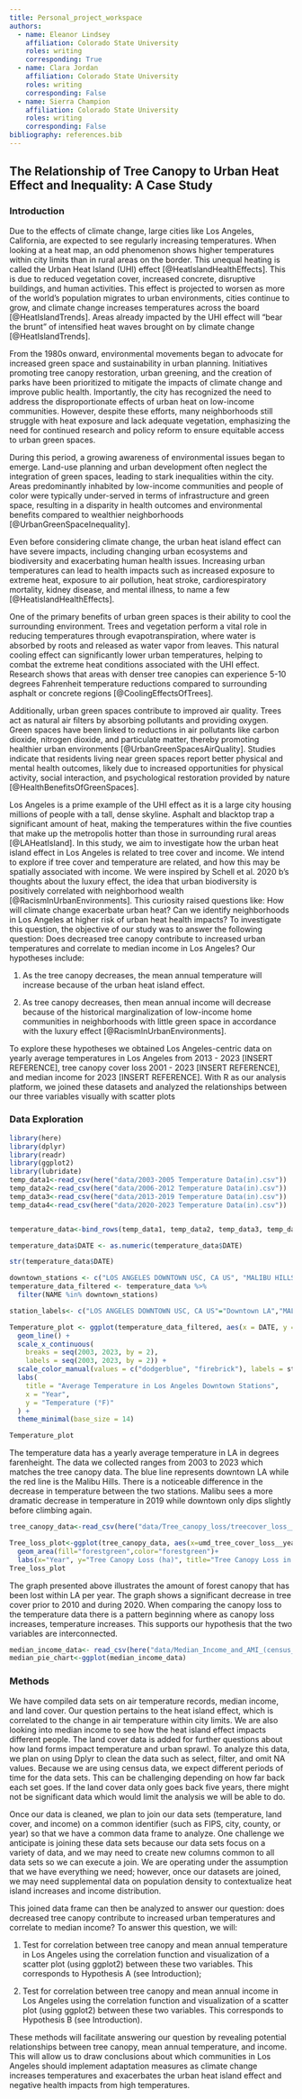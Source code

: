 ```yaml
---
title: Personal_project_workspace
authors:
  - name: Eleanor Lindsey
    affiliation: Colorado State University
    roles: writing
    corresponding: True
  - name: Clara Jordan 
    affiliation: Colorado State University
    roles: writing
    corresponding: False
  - name: Sierra Champion
    affiliation: Colorado State University
    roles: writing
    corresponding: False
bibliography: references.bib
---
```


## The Relationship of Tree Canopy to Urban Heat Effect and Inequality: A Case Study

### Introduction

Due to the effects of climate change, large cities like Los Angeles, California, are expected to see regularly increasing temperatures. When looking at a heat map, an odd phenomenon shows higher temperatures within city limits than in rural areas on the border. This unequal heating is called the Urban Heat Island (UHI) effect [@HeatIslandHealthEffects]. This is due to reduced vegetation cover, increased concrete, disruptive buildings, and human activities. This effect is projected to worsen as more of the world’s population migrates to urban environments, cities continue to grow, and climate change increases temperatures across the board [@HeatIslandTrends]. Areas already impacted by the UHI effect will “bear the brunt” of intensified heat waves brought on by climate change [@HeatIslandTrends].

From the 1980s onward, environmental movements began to advocate for increased green space and sustainability in urban planning. Initiatives promoting tree canopy restoration, urban greening, and the creation of parks have been prioritized to mitigate the impacts of climate change and improve public health. Importantly, the city has recognized the need to address the disproportionate effects of urban heat on low-income communities. However, despite these efforts, many neighborhoods still struggle with heat exposure and lack adequate vegetation, emphasizing the need for continued research and policy reform to ensure equitable access to urban green spaces. 

During this period, a growing awareness of environmental issues began to emerge. Land-use planning and urban development often neglect the integration of green spaces, leading to stark inequalities within the city. Areas predominantly inhabited by low-income communities and people of color were typically under-served in terms of infrastructure and green space, resulting in a disparity in health outcomes and environmental benefits compared to wealthier neighborhoods [@UrbanGreenSpaceInequality].

Even before considering climate change, the urban heat island effect can have severe impacts, including changing urban ecosystems and biodiversity and exacerbating human health issues. Increasing urban temperatures can lead to health impacts such as increased exposure to extreme heat, exposure to air pollution, heat stroke, cardiorespiratory mortality, kidney disease, and mental illness, to name a few [@HeatislandHealthEffects].

One of the primary benefits of urban green spaces is their ability to cool the surrounding environment. Trees and vegetation perform a vital role in reducing temperatures through evapotranspiration, where water is absorbed by roots and released as water vapor from leaves. This natural cooling effect can significantly lower urban temperatures, helping to combat the extreme heat conditions associated with the UHI effect. Research shows that areas with denser tree canopies can experience 5-10 degrees Fahrenheit temperature reductions compared to surrounding asphalt or concrete regions [@CoolingEffectsOfTrees].

Additionally, urban green spaces contribute to improved air quality. Trees act as natural air filters by absorbing pollutants and providing oxygen. Green spaces have been linked to reductions in air pollutants like carbon dioxide, nitrogen dioxide, and particulate matter, thereby promoting healthier urban environments [@UrbanGreenSpacesAirQuality]. Studies indicate that residents living near green spaces report better physical and mental health outcomes, likely due to increased opportunities for physical activity, social interaction, and psychological restoration provided by nature [@HealthBenefitsOfGreenSpaces].

Los Angeles is a prime example of the UHI effect as it is a large city housing millions of people with a tall, dense skyline. Asphalt and blacktop trap a significant amount of heat, making the temperatures within the five counties that make up the metropolis hotter than those in surrounding rural areas [@LAHeatIsland]. In this study, we aim to investigate how the urban heat island effect in Los Angeles is related to tree cover and income. We intend to explore if tree cover and temperature are related, and how this may be spatially associated with income. We were inspired by Schell et al. 2020 b's thoughts about the luxury effect, the idea that urban biodiversity is positively correlated with neighborhood wealth [@RacismInUrbanEnvironments]. This curiosity raised questions like: How will climate change exacerbate urban heat? Can we identify neighborhoods in Los Angeles at higher risk of urban heat health impacts? To investigate this question, the objective of our study was to answer the following question: Does decreased tree canopy contribute to increased urban temperatures and correlate to median income in Los Angeles? Our hypotheses include: 

1.  As the tree canopy decreases, the mean annual temperature will increase because of the urban heat island effect. 

2.  As tree canopy decreases, then mean annual income will decrease because of the historical marginalization of low-income home communities in neighborhoods with little green space in accordance with the luxury effect [@RacismInUrbanEnvironments]. 

To explore these hypotheses we obtained Los Angeles-centric data on yearly average temperatures in Los Angeles from 2013 - 2023 \[INSERT REFERENCE\], tree canopy cover loss 2001 - 2023 \[INSERT REFERENCE\], and median income for 2023 \[INSERT REFERENCE\]. With R as our analysis platform, we joined these datasets and analyzed the relationships between our three variables visually with scatter plots

### Data Exploration

```r
library(here)
library(dplyr)
library(readr)
library(ggplot2)
library(lubridate)
temp_data1<-read_csv(here("data/2003-2005 Temperature Data(in).csv"))
temp_data2<-read_csv(here("data/2006-2012 Temperature Data(in).csv"))
temp_data3<-read_csv(here("data/2013-2019 Temperature Data(in).csv"))
temp_data4<-read_csv(here("data/2020-2023 Temperature Data(in).csv"))


temperature_data<-bind_rows(temp_data1, temp_data2, temp_data3, temp_data4)
```

```r

temperature_data$DATE <- as.numeric(temperature_data$DATE)

str(temperature_data$DATE)

downtown_stations <- c("LOS ANGELES DOWNTOWN USC, CA US", "MALIBU HILLS CALIFORNIA, CA US")
temperature_data_filtered <- temperature_data %>%
  filter(NAME %in% downtown_stations)

station_labels<- c("LOS ANGELES DOWNTOWN USC, CA US"="Downtown LA","MALIBU HILLS CALIFORNIA, CA US"='Malibu Hills' )

Temperature_plot <- ggplot(temperature_data_filtered, aes(x = DATE, y = TAVG, color = NAME)) +
  geom_line() +
  scale_x_continuous(
    breaks = seq(2003, 2023, by = 2), 
    labels = seq(2003, 2023, by = 2)) + 
  scale_color_manual(values = c("dodgerblue", "firebrick"), labels = station_labels) +
  labs(
    title = "Average Temperature in Los Angeles Downtown Stations",
    x = "Year",
    y = "Temperature (°F)"
  ) +
  theme_minimal(base_size = 14)

Temperature_plot


```

The temperature data has a yearly average temperature in LA in degrees farenheight. The data we collected ranges from 2003 to 2023 which matches the tree canopy data. The blue line represents downtown LA while the red line is the Malibu Hills. There is a noticeable difference in the decrease in temperature between the two stations. Malibu sees a more dramatic decrease in temperature in 2019 while downtown only dips slightly before climbing again.

```r
tree_canopy_data<-read_csv(here("data/Tree_canopy_loss/treecover_loss__ha.csv"))

Tree_loss_plot<-ggplot(tree_canopy_data, aes(x=umd_tree_cover_loss__year, y=umd_tree_cover_loss__ha))+
  geom_area(fill="forestgreen",color="forestgreen")+
  labs(x="Year", y="Tree Canopy Loss (ha)", title="Tree Canopy Loss in LA per Year")
Tree_loss_plot
```

The graph presented above illustrates the amount of forest canopy that has been lost within LA per year. The graph shows a significant decrease in tree cover prior to 2010 and during 2020. When comparing the canopy loss to the temperature data there is a pattern beginning where as canopy loss increases, temperature increases. This supports our hypothesis that the two variables are interconnected.

```r
median_income_data<- read_csv(here("data/Median_Income_and_AMI_(census_tract).csv"))
median_pie_chart<-ggplot(median_income_data)
```

### Methods

We have compiled data sets on air temperature records, median income, and land cover. Our question pertains to the heat island effect, which is correlated to the change in air temperature within city limits. We are also looking into median income to see how the heat island effect impacts different people. The land cover data is added for further questions about how land forms impact temperature and urban sprawl. To analyze this data, we plan on using Dplyr to clean the data such as select, filter, and omit NA values. Because we are using census data, we expect different periods of time for the data sets. This can be challenging depending on how far back each set goes. If the land cover data only goes back five years, there might not be significant data which would limit the analysis we will be able to do. 

Once our data is cleaned, we plan to join our data sets (temperature, land cover, and income) on a common identifier (such as FIPS, city, county, or year) so that we have a common data frame to analyze. One challenge we anticipate is joining these data sets because our data sets focus on a variety of data, and we may need to create new columns common to all data sets so we can execute a join. We are operating under the assumption that we have everything we need; however, once our datasets are joined, we may need supplemental data on population density to contextualize heat island increases and income distribution. 

This joined data frame can then be analyzed to answer our question: does decreased tree canopy contribute to increased urban temperatures and correlate to median income? To answer this question, we will: 

1.  Test for correlation between tree canopy and mean annual temperature in Los Angeles using the correlation function and visualization of a scatter plot (using ggplot2) between these two variables. This corresponds to Hypothesis A (see Introduction); 

2.  Test for correlation between tree canopy and mean annual income in Los Angeles using the correlation function and visualization of a scatter plot (using ggplot2) between these two variables. This corresponds to Hypothesis B (see Introduction). 

These methods will facilitate answering our question by revealing potential relationships between tree canopy, mean annual temperature, and income. This will allow us to draw conclusions about which communities in Los Angeles should implement adaptation measures as climate change increases temperatures and exacerbates the urban heat island effect and negative health impacts from high temperatures. 
